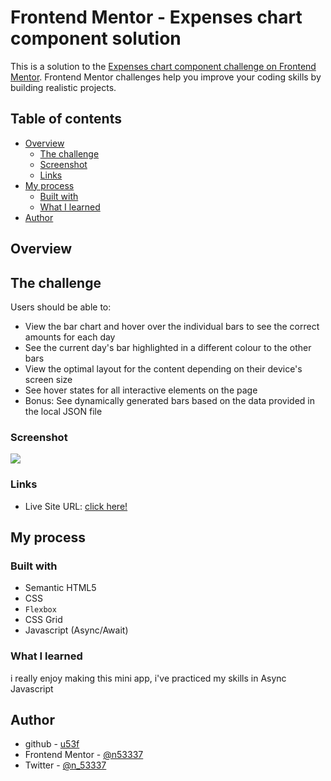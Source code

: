 # Frontend Mentor - Expenses chart component solution

This is a solution to the [Expenses chart component challenge on Frontend Mentor](https://www.frontendmentor.io/challenges/expenses-chart-component-e7yJBUdjwt). Frontend Mentor challenges help you improve your coding skills by building realistic projects.

## Table of contents

- [Overview](#Overview)
  - [The challenge](#The-challenge)
  - [Screenshot](#Screenshot)
  - [Links](#Links)
- [My process](#My-process)
  - [Built with](#Built-with)
  - [What I learned](#What-i-learned)
- [Author](#Author)

## Overview

## The challenge

Users should be able to:

- View the bar chart and hover over the individual bars to see the correct amounts for each day
- See the current day's bar highlighted in a different colour to the other bars
- View the optimal layout for the content depending on their device's screen size
- See hover states for all interactive elements on the page
- Bonus: See dynamically generated bars based on the data provided in the local JSON file

### Screenshot

![](./screenshot.jpg)

### Links

- Live Site URL: [click here!](https://fem-chart.netlify.app/)

## My process

### Built with

- Semantic HTML5
- CSS
- `Flexbox`
- CSS Grid
- Javascript (Async/Await)

### What I learned

i really enjoy making this mini app, i've practiced my skills in Async Javascript

## Author

- github - [u53f](https://github.com/n53337)
- Frontend Mentor - [@n53337](https://www.frontendmentor.io/profile/n53337)
- Twitter - [@n_53337](https://twitter.com/n_53337)
